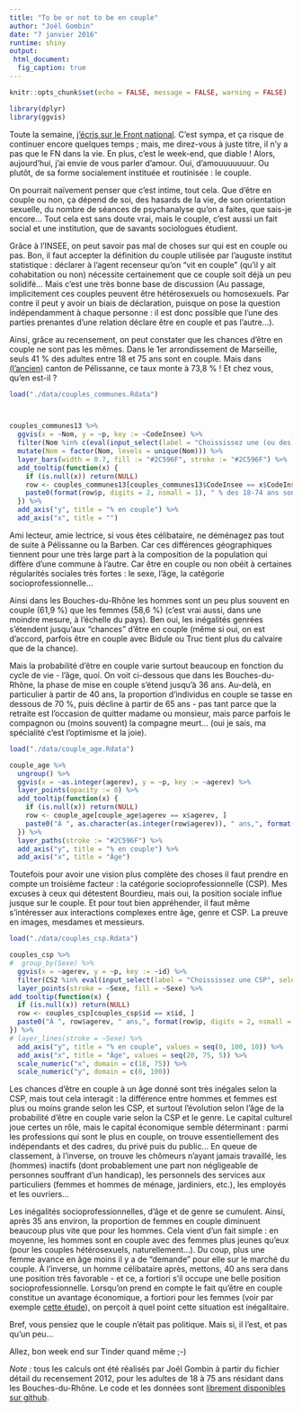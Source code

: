 ```yaml
---
title: "To be or not to be en couple"
author: "Joël Gombin"
date: "7 janvier 2016"
runtime: shiny
output: 
 html_document:
  fig_caption: true
---
```


```r
knitr::opts_chunk$set(echo = FALSE, message = FALSE, warning = FALSE)
```


```r
library(dplyr)
library(ggvis)
```


Toute la semaine, [j'écris sur le Front national](https://cv.archives-ouvertes.fr/joel-gombin). C'est sympa, et ça risque de continuer encore quelques temps ; mais, me direz-vous à juste titre, il n'y a pas que le FN dans la vie. En plus, c'est le week-end, que diable ! Alors, aujourd'hui, j'ai envie de vous parler d'amour. Oui, d'amouuuuuuur. Ou plutôt, de sa forme socialement instituée et routinisée : le couple.

On pourrait naïvement penser que c'est intime, tout cela. Que d'être en couple ou non, ça dépend de soi, des hasards de la vie, de son orientation sexuelle, du nombre de séances de psychanalyse qu'on a faites, que sais-je encore... Tout cela est sans doute vrai, mais le couple, c'est aussi un fait social et une institution, que de savants sociologues étudient. 

Grâce à l'INSEE, on peut savoir pas mal de choses sur qui est en couple ou pas. Bon, il faut accepter la définition du couple utilisée par l'auguste institut statistique : déclarer à l'agent recenseur qu'on "vit en couple" (qu'il y ait cohabitation ou non) nécessite certainement que ce couple soit déjà un peu solidifé... Mais c'est une très bonne base de discussion (Au passage, implicitement ces couples peuvent être hétérosexuels ou homosexuels. Par contre il peut y avoir un biais de déclaration, puisque on pose la question indépendamment à chaque personne : il est donc possible que l'une des parties prenantes d'une relation déclare être en couple et pas l'autre...).

Ainsi, grâce au recensement, on peut constater que les chances d'être en couple ne sont pas les mêmes. Dans le 1er arrondissement de Marseille, seuls 41 % des adultes entre 18 et 75 ans sont en couple. Mais dans [(l'ancien)](http://www.insee.fr/fr/methodes/nomenclatures/cog/cog.asp?nivgeo=ct&codgeo=1325) canton de Pélissanne, ce taux monte à 73,8 % ! Et chez vous, qu'en est-il ?

```r
load("./data/couples_communes.Rdata")



couples_communes13 %>%
  ggvis(x = ~Nom, y = ~p, key := ~CodeInsee) %>%
  filter(Nom %in% c(eval(input_select(label = "Choississez une (ou des) communes", selected = "MARSEILLE--6E--ARRONDISSEMENT", choices = couples_communes13$Nom, multiple = TRUE, selectize = TRUE)), "Marseille", "Bouches-du-Rhône", "PACA", "France")) %>%
  mutate(Nom = factor(Nom, levels = unique(Nom))) %>%
  layer_bars(width = 0.7, fill := "#2C596F", stroke := "#2C596F") %>%
  add_tooltip(function(x) {
    if (is.null(x)) return(NULL)
    row <- couples_communes13[couples_communes13$CodeInsee == x$CodeInsee, ]
    paste0(format(row$p, digits = 2, nsmall = 1), " % des 18-74 ans sont en couple. ", collapse = "<br />")
  }) %>%
  add_axis("y", title = "% en couple") %>%
  add_axis("x", title = "") 


```

Ami lecteur, amie lectrice, si vous êtes célibataire, ne déménagez pas tout de suite à Pélissanne ou la Barben. Car ces différences géographiques tiennent pour une très large part à la composition de la population qui diffère d'une commune à l'autre. Car être en couple ou non obéit à certaines régularités sociales très fortes : le sexe, l'âge, la catégorie socioprofessionnelle... 

Ainsi dans les Bouches-du-Rhône les hommes sont un peu plus souvent en couple (61,9 %) que les femmes (58,6 %) (c'est vrai aussi, dans une moindre mesure, à l'échelle du pays). Ben oui, les inégalités genrées s'étendent jusqu'aux "chances" d'être en couple (même si oui, on est d'accord, parfois être en couple avec Bidule ou Truc tient plus du calvaire que de la chance). 

Mais la probabilité d'être en couple varie surtout beaucoup en fonction du cycle de vie - l'âge, quoi. On voit ci-dessous que dans les Bouches-du-Rhône, la phase de mise en couple s'étend jusqu'à 36 ans. Au-delà, en particulier à partir de 40 ans, la proportion d'individus en couple se tasse en dessous de 70 %, puis décline à partir de 65 ans - pas tant parce que la retraite est l'occasion de quitter madame ou monsieur, mais parce parfois le compagnon ou (moins souvent) la compagne meurt... (oui je sais, ma spécialité c'est l'optimisme et la joie).

```r
load("./data/couple_age.Rdata")

couple_age %>%
  ungroup() %>%
  ggvis(x = ~as.integer(agerev), y = ~p, key := ~agerev) %>%
  layer_points(opacity := 0) %>%
  add_tooltip(function(x) {
    if (is.null(x)) return(NULL)
    row <- couple_age[couple_age$agerev == x$agerev, ]
    paste0("À ", as.character(as.integer(row$agerev)), " ans,", format(row$p, digits = 2, nsmall = 1), " % des individus sont en couple. ", collapse = "<br />")
  }) %>%
  layer_paths(stroke := "#2C596F") %>%
  add_axis("y", title = "% en couple") %>%
  add_axis("x", title = "Âge") 

```


Toutefois pour avoir une vision plus complète des choses il faut prendre en compte un troisième facteur : la catégorie socioprofessionnelle (CSP). Mes excuses à ceux qui détestent Bourdieu, mais oui, la position sociale influe jusque sur le couple. Et pour tout bien appréhender, il faut même s'intéresser aux interactions complexes entre âge, genre et CSP. La preuve en images, mesdames et messieurs. 

```r
load("./data/couples_csp.Rdata")

couples_csp %>%
#  group_by(Sexe) %>%
  ggvis(x = ~agerev, y = ~p, key := ~id) %>%
  filter(CS2 %in% eval(input_select(label = "Choississez une CSP", selected = "Professions intermédiaires de l'enseignement, de la santé, de la fonction publique et assimilés", choices = couples_csp$CS2, multiple = FALSE, selectize = TRUE))) %>%
  layer_points(stroke = ~Sexe, fill = ~Sexe) %>%
add_tooltip(function(x) {
  if (is.null(x)) return(NULL)
  row <- couples_csp[couples_csp$id == x$id, ]
  paste0("À ", row$agerev, " ans,", format(row$p, digits = 2, nsmall = 1), " % des ", tolower(row$Sexe), " sont en couple. ", collapse = "<br />")
}) %>%
# layer_lines(stroke = ~Sexe) %>%
  add_axis("y", title = "% en couple", values = seq(0, 100, 10)) %>%
  add_axis("x", title = "Âge", values = seq(20, 75, 5)) %>%
  scale_numeric("x", domain = c(18, 75)) %>%
  scale_numeric("y", domain = c(0, 100))

```

Les chances d'être en couple à un âge donné sont très inégales selon la CSP, mais tout cela interagit : la différence entre hommes et femmes est plus ou moins grande selon les CSP, et surtout l'évolution selon l'âge de la probabilité d'être en couple varie selon la CSP et le genre. Le capital culturel joue certes un rôle, mais le capital économique semble déterminant : parmi les professions qui sont le plus en couple, on trouve essentiellement des indépendants et des cadres, du privé puis du public... En queue de classement, à l'inverse, on trouve les chômeurs n'ayant jamais travaillé, les (hommes) inactifs (dont probablement une part non négligeable de personnes souffrant d'un handicap), les personnels des services aux particuliers (femmes et hommes de ménage, jardiniers, etc.), les employés et les ouvriers...

Les inégalités socioprofessionnelles, d'âge et de genre se cumulent. Ainsi, après 35 ans environ, la proportion de femmes en couple diminuent beaucoup plus vite que pour les hommes. Cela vient d'un fait simple : en moyenne, les hommes sont en couple avec des femmes plus jeunes qu'eux (pour les couples hétérosexuels, naturellement...). Du coup, plus une femme avance en âge moins il y a de "demande" pour elle sur le marché du couple. À l'inverse, un homme célibataire après, mettons, 40 ans sera dans une position très favorable - et ce, a fortiori s'il occupe une belle position socioprofessionnelle. Lorsqu'on prend en compte le fait qu'être en couple constitue un avantage économique, a fortiori pour les femmes (voir par exemple [cette étude](http://www.insee.fr/fr/themes/document.asp?reg_id=0&ref_id=COUFAM15d_D3_Niveau)), on perçoit à quel point cette situation est inégalitaire. 

Bref, vous pensiez que le couple n'était pas politique. Mais si, il l'est, et pas qu'un peu...

Allez, bon week end sur Tinder quand même ;-)


*Note :* tous les calculs ont été réalisés par Joël Gombin à partir du fichier détail du recensement 2012, pour les adultes de 18 à 75 ans résidant dans les Bouches-du-Rhône.
Le code et les données sont [librement disponibles sur github](http://www.github.com/joelgombin/couples).

